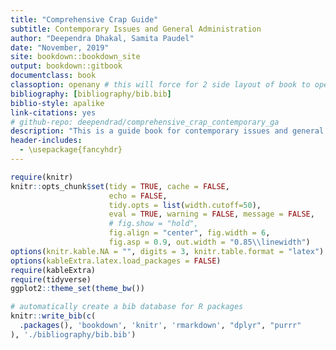 ```yaml
--- 
title: "Comprehensive Crap Guide"
subtitle: Contemporary Issues and General Administration
author: "Deependra Dhakal, Samita Paudel"
date: "November, 2019"
site: bookdown::bookdown_site
output: bookdown::gitbook
documentclass: book
classoption: openany # this will force for 2 side layout of book to open chapter at any side
bibliography: [bibliography/bib.bib]
biblio-style: apalike
link-citations: yes
# github-repo: deependrad/comprehensive_crap_contemporary_ga
description: "This is a guide book for contemporary issues and general administration topics"
header-includes: 
  - \usepackage{fancyhdr}
---
```


```r
require(knitr)
knitr::opts_chunk$set(tidy = TRUE, cache = FALSE, 
                      echo = FALSE, 
                      tidy.opts = list(width.cutoff=50), 
                      eval = TRUE, warning = FALSE, message = FALSE,
                      # fig.show = "hold", 
                      fig.align = "center", fig.width = 6,
                      fig.asp = 0.9, out.width = "0.85\\linewidth")
options(knitr.kable.NA = "", digits = 3, knitr.table.format = "latex")
options(kableExtra.latex.load_packages = FALSE)
require(kableExtra)
require(tidyverse)
ggplot2::theme_set(theme_bw())
```

```r
# automatically create a bib database for R packages
knitr::write_bib(c(
  .packages(), 'bookdown', 'knitr', 'rmarkdown', "dplyr", "purrr"
), './bibliography/bib.bib')
```

<!-- # Introduction -->

<!-- This is a reference manual for self purpose only. -->
